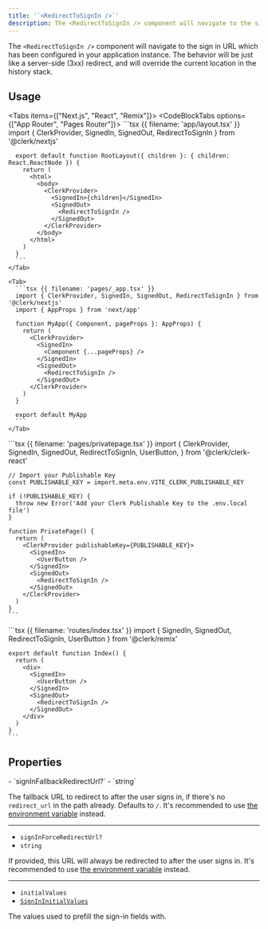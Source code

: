 ```yaml
---
title: '`<RedirectToSignIn />`'
description: The <RedirectToSignIn /> component will navigate to the sign in URL which has been configured in your application instance. The behavior will be just like a server-side (3xx) redirect, and will override the current location in the history stack.
---
```


The `<RedirectToSignIn />` component will navigate to the sign in URL which has been configured in your application instance. The behavior will be just like a server-side (3xx) redirect, and will override the current location in the history stack.

## Usage

<Tabs items={["Next.js", "React", "Remix"]}>
  <CodeBlockTabs options={["App Router", "Pages Router"]}>
    <Tab>
      ```tsx {{ filename: 'app/layout.tsx' }}
      import { ClerkProvider, SignedIn, SignedOut, RedirectToSignIn } from '@clerk/nextjs'

      export default function RootLayout({ children }: { children: React.ReactNode }) {
        return (
          <html>
            <body>
              <ClerkProvider>
                <SignedIn>{children}</SignedIn>
                <SignedOut>
                  <RedirectToSignIn />
                </SignedOut>
              </ClerkProvider>
            </body>
          </html>
        )
      }
      ```
    </Tab>

    <Tab>
      ```tsx {{ filename: 'pages/_app.tsx' }}
      import { ClerkProvider, SignedIn, SignedOut, RedirectToSignIn } from '@clerk/nextjs'
      import { AppProps } from 'next/app'

      function MyApp({ Component, pageProps }: AppProps) {
        return (
          <ClerkProvider>
            <SignedIn>
              <Component {...pageProps} />
            </SignedIn>
            <SignedOut>
              <RedirectToSignIn />
            </SignedOut>
          </ClerkProvider>
        )
      }

      export default MyApp
      ```
    </Tab>
  </CodeBlockTabs>

  <Tab>
    ```tsx {{ filename: 'pages/privatepage.tsx' }}
    import {
      ClerkProvider,
      SignedIn,
      SignedOut,
      RedirectToSignIn,
      UserButton,
    } from '@clerk/clerk-react'

    // Import your Publishable Key
    const PUBLISHABLE_KEY = import.meta.env.VITE_CLERK_PUBLISHABLE_KEY

    if (!PUBLISHABLE_KEY) {
      throw new Error('Add your Clerk Publishable Key to the .env.local file')
    }

    function PrivatePage() {
      return (
        <ClerkProvider publishableKey={PUBLISHABLE_KEY}>
          <SignedIn>
            <UserButton />
          </SignedIn>
          <SignedOut>
            <RedirectToSignIn />
          </SignedOut>
        </ClerkProvider>
      )
    }
    ```
  </Tab>

  <Tab>
    ```tsx {{ filename: 'routes/index.tsx' }}
    import { SignedIn, SignedOut, RedirectToSignIn, UserButton } from '@clerk/remix'

    export default function Index() {
      return (
        <div>
          <SignedIn>
            <UserButton />
          </SignedIn>
          <SignedOut>
            <RedirectToSignIn />
          </SignedOut>
        </div>
      )
    }
    ```
  </Tab>
</Tabs>

## Properties

<Properties>
  - `signInFallbackRedirectUrl?`
  - `string`

  The fallback URL to redirect to after the user signs in, if there's no `redirect_url` in the path already. Defaults to `/`. It's recommended to use [the environment variable](/docs/deployments/clerk-environment-variables#sign-in-and-sign-up-redirects) instead.

  ---

  - `signInForceRedirectUrl?`
  - `string`

  If provided, this URL will always be redirected to after the user signs in. It's recommended to use [the environment variable](/docs/deployments/clerk-environment-variables#sign-in-and-sign-up-redirects) instead.

  ---

  - `initialValues`
  - [`SignInInitialValues`](/docs/references/javascript/types/sign-in-initial-values)

  The values used to prefill the sign-in fields with.
</Properties>
